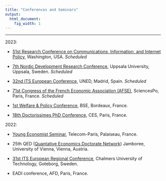 ```yaml
---
title: "Conferences and Seminars"
output:
  html_document:
    fig_width: 1
---
```


----

2023:

- [51st Research Conference on Communications, Information, and Internet Policy](http://www.tprcweb.com/overview-2023), Washington, USA. *Scheduled*

- [7th Nordic Development Research Conference](https://www.nordev2023.se/), Uppsala University, Uppsala, Sweden. *Scheduled*

- [32nd ITS European Conference](https://itseurope.org/2023/), UNED, Madrid, Spain. *Scheduled*

- [71st Congress of the French Economic Association (AFSE)](https://afse2023.sciencesconf.org/), SciencesPo, Paris, France. *Scheduled*

- [1st Welfare & Policy Conference](https://wapsociety.org/event/conference-individual-and-collective-responses-to-a-troubled-world), BSE, Bordeaux, France.

- [18th Doctorissimes PhD Conference](https://sites.google.com/site/doctorissimes3/18th-doctorissimes-2023), CES, Paris, France.


2022:

- [Young Economist Seminar](https://www.digitaleconomics-paris.fr/young-economist-seminar), Telecom-Paris, Palaiseau, France.

- 25th QED ([Quantative Economics Doctorate Network](https://www.vgse.at/about-vgse/qed-network/)) Jamboree, University of Vienna, Vienna, Austria.

- [31st ITS European Regional Conference](https://itseurope.org/2022/), Chalmers University of Technology, Goteborg, Sweden.

- EADI conference, AFD, Paris, France.

